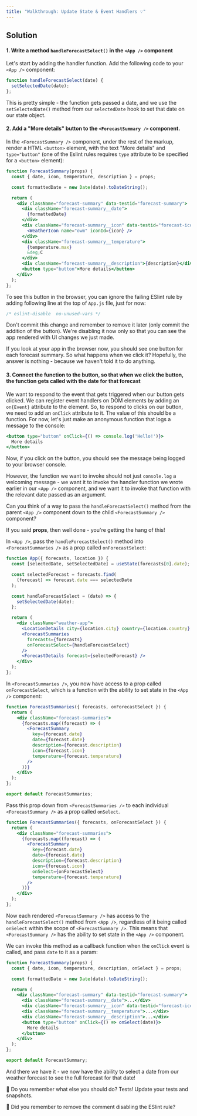 ```yaml
---
title: "Walkthrough: Update State & Event Handlers 💡"
---
```


## Solution

#### 1. Write a method `handleForecastSelect()` in the `<App />` component

Let's start by adding the handler function. Add the following code to your `<App />` component:

```jsx
function handleForecastSelect(date) {
  setSelectedDate(date);
};
```

This is pretty simple - the function gets passed a date, and we use the `setSelectedDate()` method from our `selectedDate` hook to set that date on our state object.

#### 2. Add a "More details" button to the `<ForecastSummary />` component.

In the `<ForecastSummary />` component, under the rest of the markup, render a HTML `<button>` element, with the text "More details" and `type="button"` (one of the Eslint rules requires `type` attribute to be specified for a `<button>` element):

```jsx
function ForecastSummary(props) {
  const { date, icon, temperature, description } = props;

  const formattedDate = new Date(date).toDateString();

  return (
    <div className="forecast-summary" data-testid="forecast-summary">
      <div className="forecast-summary__date">
        {formattedDate}
      </div>
      <div className="forecast-summary__icon" data-testid="forecast-icon">
        <WeatherIcon name="owm" iconId={icon} />
      </div>
      <div className="forecast-summary__temperature">
        {temperature.max}
        &deg;C
      </div>
      <div className="forecast-summary__description">{description}</div>
      <button type="button">More details</button>
    </div>
  );
};
```

To see this button in the browser, you can ignore the failing ESlint rule by adding following line at the top of `App.js` file, just for now:

```jsx
/* eslint-disable  no-unused-vars */
```

Don't commit this change and remember to remove it later (only commit the addition of the button). We're disabling it now only so that you can see the app rendered with UI changes we just made. 

If you look at your app in the browser now, you should see one button for each forecast summary. So what happens when we click it? Hopefully, the answer is nothing - because we haven't told it to do anything.

#### 3. Connect the function to the button, so that when we click the button, the function gets called with the date for that forecast

We want to respond to the event that gets triggered when our button gets clicked. We can register event handlers on DOM elements by adding an `on{Event}` attribute to the element. So, to respond to clicks on our button, we need to add an `onClick` attribute to it. The value of this should be a function. For now, let's just make an anonymous function that logs a message to the console:

```jsx
<button type="button" onClick={() => console.log('Hello!')}>
  More details
</button>
```

Now, if you click on the button, you should see the message being logged to your browser console.

However, the function we want to invoke should not just `console.log` a welcoming message - we want it to invoke the handler function we wrote earlier in our `<App />` component, and we want it to invoke that function with the relevant date passed as an argument.

Can you think of a way to pass the `handleForecastSelect()` method from the parent `<App />` component down to the child `<ForecastSummary />` component?

If you said **props**, then well done - you're getting the hang of this!

In `<App />`, pass the `handleForecastSelect()` method into `<ForecastSummaries />` as a prop called `onForecastSelect`:

```jsx
function App({ forecasts, location }) {
  const [selectedDate, setSelectedDate] = useState(forecasts[0].date);

  const selectedForecast = forecasts.find(
    (forecast) => forecast.date === selectedDate
  );

  const handleForecastSelect = (date) => {
    setSelectedDate(date);
  };

  return (
    <div className="weather-app">
      <LocationDetails city={location.city} country={location.country} />
      <ForecastSummaries
        forecasts={forecasts}
        onForecastSelect={handleForecastSelect}
      />
      <ForecastDetails forecast={selectedForecast} />
    </div>
  );
};
```

In `<ForecastSummaries />`, you now have access to a prop called `onForecastSelect`, which is a function with the ability to set state in the `<App />` component:

```jsx
function ForecastSummaries({ forecasts, onForecastSelect }) {
  return (
    <div className="forecast-summaries">
      {forecasts.map((forecast) => (
        <ForecastSummary
          key={forecast.date}
          date={forecast.date}
          description={forecast.description}
          icon={forecast.icon}
          temperature={forecast.temperature}
        />
      ))}
    </div>
  );
};

export default ForecastSummaries;

```

Pass this prop down from `<ForecastSummaries />` to each individual `<ForecastSummary />` as a prop called `onSelect`.

```jsx
function ForecastSummaries({ forecasts, onForecastSelect }) {
  return (
    <div className="forecast-summaries">
      {forecasts.map((forecast) => (
        <ForecastSummary
          key={forecast.date}
          date={forecast.date}
          description={forecast.description}
          icon={forecast.icon}
          onSelect={onForecastSelect}
          temperature={forecast.temperature}
        />
      ))}
    </div>
  );
};
```

Now each rendered `<ForecastSummary />` has access to the `handleForecastSelect()` method from `<App />`, regardless of it being called `onSelect` within the scope of `<ForecastSummary />`. This means that `<ForecastSummary />` has the ability to set state in the `<App />` component.

We can invoke this method as a callback function when the `onClick` event is called, and pass `date` to it as a param:

```jsx
function ForecastSummary(props) {
  const { date, icon, temperature, description, onSelect } = props;

  const formattedDate = new Date(date).toDateString();

  return (
    <div className="forecast-summary" data-testid="forecast-summary">
      <div className="forecast-summary__date">...</div>
      <div className="forecast-summary__icon" data-testid="forecast-icon">...</div>
      <div className="forecast-summary__temperature">...</div>
      <div className="forecast-summary__description">...</div>
      <button type="button" onClick={() => onSelect(date)}>
        More details
      </button>
    </div>
  );
};

export default ForecastSummary;

```

And there we have it - we now have the ability to select a date from our weather forecast to see the full forecast for that date!

🤔 Do you remember what else you should do? Tests! Update your tests and snapshots.

🤔 Did you remember to remove the comment disabling the ESlint rule?